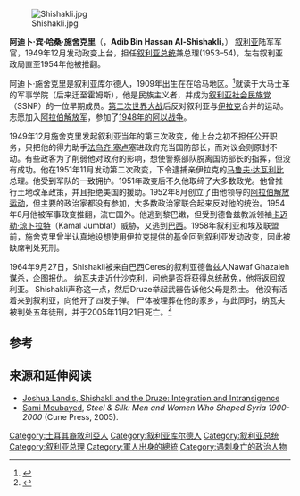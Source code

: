 {{Infobox_President
| name          = 阿迪卜·施舍克里<br>Adib Shishakli <br>أديب الشيشكلي
| image         = Adib al-Shishakli.jpg
| imagesize     = 
| order         = [[叙利亚总统|叙利亚总统]] (军事统治)
| primeminister = 
| vicepresident = 
| term_start    = 1953年7月11日
| term_end      = 1954年2月25日
| predecessor   = [[法乌齐·塞卢|法乌齐·塞卢]] (军事统治)
| successor     = [[哈希姆·阿塔西|哈希姆·阿塔西]]
| office2       = [[叙利亚总理|叙利亚总理]]
| term_start2   = 1953年7月19日
| term_end2     = 1954年3月1日
| predecessor2  = [[法乌齐·塞卢|法乌齐·塞卢]]
| successor2    = [[萨布里·阿萨利|萨布里·阿萨利]]（Sabri al-Assali）
| birth_date    = 1909年
| birth_place   = {{SYR}} [[哈马|哈马]]（Hama）
| death_date    = 1964年9月27日 (55岁)
| death_place   = {{BRA}} 戈亚斯[[塞雷斯|塞雷斯]]（Ceres）
| death_cause   = [[謀殺|謀殺]]
| spouse = Fatina al-Fanari
| party         = [[叙利亚社会民族党|叙利亚社会民族党]]、[[阿拉伯解放运动|阿拉伯解放运动]]
| religion      = [[逊尼派|逊尼派]]
| allegiance = 
| rank = 
|battles = *[[第一次中东战争|1948年的阿以战争]] 
}}[[Image:Shishakli.jpg|thumb]]

'''阿迪卜·宾·哈桑·施舍克里'''（{{lang-ar|أديب بن حسن الشيشكلي}}，'''Adib Bin Hassan Al-Shishakli'''，{{bd|1909年||1964年|9月27日}}） [[叙利亚|叙利亚]]陆军军官，1949年12月发动政变上台，担任[[叙利亚总统|叙利亚总统]]兼总理(1953–54)，左右叙利亚政局直至1954年他被推翻。

阿迪卜·施舍克里是叙利亚库尔德人，1909年出生在在哈马地区。<ref>{{Cite web |url=http://books.google.com.tr/books?id=wIRtAAAAMAAJ&q=%22Adib+Shishakli%22+kurd&dq=%22Adib+Shishakli%22+kurd&hl=tr&sa=X&ei=5iq5UvLKMMuGhQen8oHgCg&ved=0CFYQ6AEwBjgK |title=Syrian Politics and the Military, 1945-1958 |access-date=2014-07-26 |archive-date=2013-12-24 |archive-url=https://web.archive.org/web/20131224115943/http://books.google.com.tr/books?id=wIRtAAAAMAAJ&q=%22Adib+Shishakli%22+kurd&dq=%22Adib+Shishakli%22+kurd&hl=tr&sa=X&ei=5iq5UvLKMMuGhQen8oHgCg&ved=0CFYQ6AEwBjgK |dead-url=no }}</ref>就读于大马士革的军事学院（后来迁至霍姆斯），他是民族主义者，并成为[[叙利亚社会民族党|叙利亚社会民族党]]（SSNP）的一位早期成员。[[第二次世界大战|第二次世界大战]]后反对叙利亚与[[伊拉克|伊拉克]]合并的运动。志愿加入[[阿拉伯解放军|阿拉伯解放军]]，参加了[[第一次中东战争|1948年的阿以战争]]。

1949年12月施舍克里发起叙利亚当年的第三次政变，他上台之初不担任公开职务，只把他的得力助手[[法乌齐·塞卢|法乌齐·塞卢]]塞进政府充当国防部长，而对议会则原封不动。有些政客为了削弱他对政府的影响，想使警察部队脱离国防部长的指挥，但没有成功。他在1951年11月发动第二次政变，下令逮捕亲伊拉克的[[马鲁夫·达瓦利比|马鲁夫·达瓦利比]]总理。他受到军队的一致拥护。1951年政变后不久他取缔了大多数政党。他曾推行土地改革政策，并且拒绝美国的援助。1952年8月创立了由他领导的[[阿拉伯解放运动|阿拉伯解放运动]]，但主要的政治家都没有参加，大多数政治家联合起来反对他的统治。1954年8月他被军事政变推翻，流亡国外。他逃到黎巴嫩，但受到德鲁兹教派领袖[[卡迈勒·琼卜拉特|卡迈勒·琼卜拉特]]（Kamal Jumblat）威胁，又逃到[[巴西|巴西]]。1958年叙利亚和埃及联盟前，施舍克里曾半认真地设想使用伊拉克提供的基金回到叙利亚发动政变，因此被缺席判处死刑。

1964年9月27日，Shishakli被来自巴西Ceres的叙利亚德鲁兹人Nawaf Ghazaleh谋杀，企图报仇。 纳瓦夫走近什沙克利，问他是否将获得总统赦免，他将返回叙利亚。 Shishakli声称这一点，然后Druze举起武器告诉他父母是烈士。 他没有活着来到叙利亚，向他开了四发子弹。 尸体被埋葬在他的家乡，与此同时，纳瓦夫被判处五年徒刑，并于2005年11月21日死亡。<ref>{{Cite web |url=https://m.facebook.com/DeltaN.Arabic/posts/969338553195608/ |title=存档副本 |access-date=2020-05-05 |archive-date=2020-02-16 |archive-url=https://web.archive.org/web/20200216020600/https://m.facebook.com/DeltaN.Arabic/posts/969338553195608/ |dead-url=no }}</ref>

==参考==
{{reflist}}

== 来源和延伸阅读 ==
*[http://faculty-staff.ou.edu/L/Joshua.M.Landis-1/Joshua_Landis_Druze_and_Shishakli.htm    Joshua Landis, Shishakli and the Druze: Integration and Intransigence] {{Wayback|url=http://faculty-staff.ou.edu/L/Joshua.M.Landis-1/Joshua_Landis_Druze_and_Shishakli.htm |date=20130724161742 }}
*[[Sami_Moubayed|Sami Moubayed]], ''Steel & Silk: Men and Women Who Shaped Syria 1900-2000'' (Cune Press, 2005).

{{start box}}
{{succession box|title=[[叙利亚总统|叙利亚总统]]|before=[[胡斯尼·扎伊姆|胡斯尼·扎伊姆]]（Husni al-Za'im）|after=[[哈希姆·阿塔西|哈希姆·阿塔西]]（Hashim al-Atassi）|years=1953–1954}}
{{end box}}
{{敘利亞總統}}
{{Authority control}}

{{DEFAULTSORT:Shishakli, Adib}}
[[Category:土耳其裔敘利亞人|Category:土耳其裔敘利亞人]]
[[Category:叙利亚库尔德人|Category:叙利亚库尔德人]]
[[Category:叙利亚总统|Category:叙利亚总统]]
[[Category:叙利亚总理|Category:叙利亚总理]]
[[Category:軍人出身的總統|Category:軍人出身的總統]]
[[Category:遇刺身亡的政治人物|Category:遇刺身亡的政治人物]]